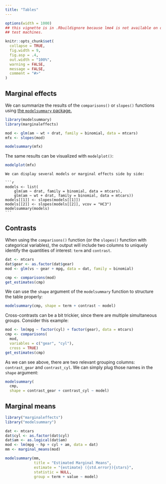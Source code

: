```yaml
---
title: "Tables"
---
```


```r
options(width = 1000)
## this vignette is in .Rbuildignore because lme4 is not available on old CRAN
## test machines.

knitr::opts_chunk$set(
  collapse = TRUE,
  fig.width = 9,
  fig.asp = .4,
  out.width = "100%",
  warning = FALSE,
  message = FALSE,
  comment = "#>"
)
```

## Marginal effects

We can summarize the results of the `comparisons()` or `slopes()` functions using [the `modelsummary` package.](https://github.com/vincentarelbundock/modelsummary)

```r
library(modelsummary)
library(marginaleffects)

mod <- glm(am ~ wt + drat, family = binomial, data = mtcars)
mfx <- slopes(mod)

modelsummary(mfx)
```

The same results can be visualized with `modelplot()`:

```r
modelplot(mfx)
```

````comment
We can display several models or marginal effects side by side:

```r
models <- list(
    glm(am ~ drat, family = binomial, data = mtcars),
    glm(am ~ wt + drat, family = binomial, data = mtcars))
models[[1]] <- slopes(models[[1]])
models[[2]] <- slopes(models[[2]], vcov = "HC3")
modelsummary(models)
```
````

## Contrasts

When using the `comparisons()` function (or the `slopes()` function with categorical variables), the output will include two columns to uniquely identify the quantities of interest: `term` and `contrast`.

```r
dat <- mtcars
dat$gear <- as.factor(dat$gear)
mod <- glm(vs ~ gear + mpg, data = dat, family = binomial)

cmp <- comparisons(mod)
get_estimates(cmp)
```

We can use the `shape` argument of the `modelsummary` function to structure the table properly:

```r
modelsummary(cmp, shape = term + contrast ~ model)
```

Cross-contrasts can be a bit trickier, since there are multiple simultaneous groups. Consider this example:

```r
mod <- lm(mpg ~ factor(cyl) + factor(gear), data = mtcars)
cmp <- comparisons(
  mod,
  variables = c("gear", "cyl"),
  cross = TRUE)
get_estimates(cmp)
```

As we can see above, there are two relevant grouping columns: `contrast_gear` and `contrast_cyl`. We can simply plug those names in the `shape` argument:

```r
modelsummary(
  cmp,
  shape = contrast_gear + contrast_cyl ~ model)
```

## Marginal means

```r
library("marginaleffects")
library("modelsummary")

dat <- mtcars
dat$cyl <- as.factor(dat$cyl)
dat$am <- as.logical(dat$am)
mod <- lm(mpg ~ hp + cyl + am, data = dat)
mm <- marginal_means(mod)

modelsummary(mm,
             title = "Estimated Marginal Means",
             estimate = "{estimate} ({std.error}){stars}",
             statistic = NULL,
             group = term + value ~ model)
```
